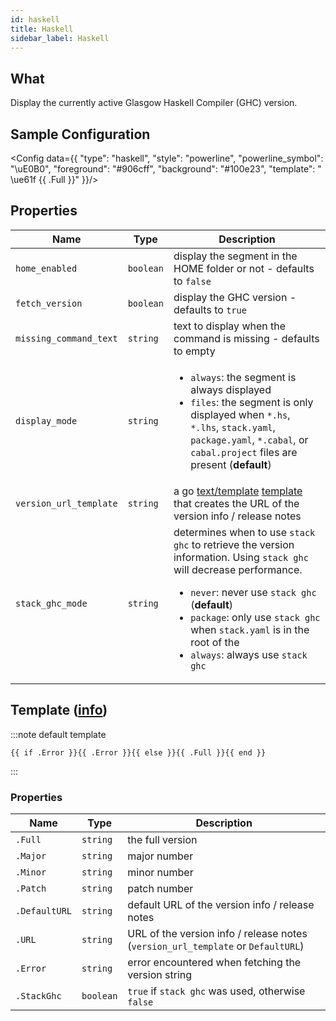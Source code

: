 ```yaml
---
id: haskell
title: Haskell
sidebar_label: Haskell
---
```


## What

Display the currently active Glasgow Haskell Compiler (GHC) version.

## Sample Configuration


<Config data={{
  "type": "haskell",
  "style": "powerline",
  "powerline_symbol": "\uE0B0",
  "foreground": "#906cff",
  "background": "#100e23",
  "template": " \ue61f {{ .Full }}"
}}/>

## Properties

| Name                   | Type      | Description                                                                                                                                                                                                                                                                                                  |
| ---------------------- | --------- | ------------------------------------------------------------------------------------------------------------------------------------------------------------------------------------------------------------------------------------------------------------------------------------------------------------ |
| `home_enabled`         | `boolean` | display the segment in the HOME folder or not - defaults to `false`                                                                                                                                                                                                                                          |
| `fetch_version`        | `boolean` | display the GHC version - defaults to `true`                                                                                                                                                                                                                                                                 |
| `missing_command_text` | `string`  | text to display when the command is missing - defaults to empty                                                                                                                                                                                                                                              |
| `display_mode`         | `string`  | <ul><li>`always`: the segment is always displayed</li><li>`files`: the segment is only displayed when `*.hs`, `*.lhs`, `stack.yaml`, `package.yaml`, `*.cabal`, or `cabal.project` files are present (**default**)</li></ul>                                                                                 |
| `version_url_template` | `string`  | a go [text/template][go-text-template] [template][templates] that creates the URL of the version info / release notes                                                                                                                                                                                        |
| `stack_ghc_mode`       | `string`  | determines when to use `stack ghc` to retrieve the version information. Using `stack ghc` will decrease performance.<ul><li>`never`: never use `stack ghc` (**default**)</li><li>`package`: only use `stack ghc` when `stack.yaml` is in the root of the </li><li>`always`: always use `stack ghc`</li></ul> |

## Template ([info][templates])

:::note default template

```template
{{ if .Error }}{{ .Error }}{{ else }}{{ .Full }}{{ end }}
```

:::

### Properties

| Name          | Type      | Description                                                                      |
| ------------- | --------- | -------------------------------------------------------------------------------- |
| `.Full`       | `string`  | the full version                                                                 |
| `.Major`      | `string`  | major number                                                                     |
| `.Minor`      | `string`  | minor number                                                                     |
| `.Patch`      | `string`  | patch number                                                                     |
| `.DefaultURL` | `string`  | default URL of the version info / release notes                                  |
| `.URL`        | `string`  | URL of the version info / release notes (`version_url_template` or `DefaultURL`) |
| `.Error`      | `string`  | error encountered when fetching the version string                               |
| `.StackGhc`   | `boolean` | `true` if `stack ghc` was used, otherwise `false`                                |

[go-text-template]: https://golang.org/pkg/text/template/
[templates]: /docs/configuration/templates
